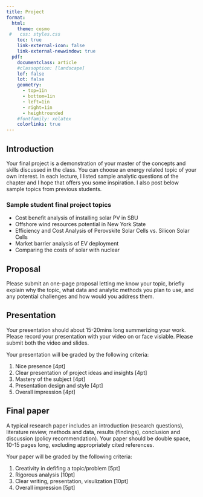 ```yaml
---
title: Project
format: 
  html: 
    theme: cosmo
 #   css: styles.css
    toc: true
    link-external-icon: false
    link-external-newwindow: true
  pdf: 
    documentclass: article
    #classoption: [landscape]
    lof: false
    lot: false
    geometry:
      - top=1in
      - bottom=1in
      - left=1in
      - right=1in
      - heightrounded
    #fontfamily: xelatex
    colorlinks: true
---
```


## Introduction

Your final project is a demonstration of your master of the concepts and skills discussed in the class. You can choose an energy related topic of your own interest. In each lecture, I listed sample analytic questions of the chapter and I hope that offers you some inspiration. I also post below sample topics from previous students.

### Sample student final project topics

- Cost benefit analysis of installing solar PV in SBU\
- Offshore wind resources potential in New York State\
- Efficiency and Cost Analysis of Perovskite Solar Cells vs. Silicon Solar Cells\
- Market barrier analysis of EV deployment\
- Comparing the costs of solar with nuclear


## Proposal

Please submit an one-page proposal letting me know your topic, briefly explain why the topic, what data and analytic methods you plan to use, and any potential challenges and how would you address them.


## Presentation

Your presentation should about 15-20mins long summerizing your work. Please record your presentation with your video on or face visiable. Please submit both the video and slides.

Your presentation will be graded by the following criteria:

1. Nice presence [4pt]\
2. Clear presentation of project ideas and insights [4pt]\
3. Mastery of the subject [4pt]\
4. Presentation design and style [4pt]\
5. Overall impression [4pt]\


## Final paper

A typical research paper includes an introduction (research questions), literature review, methods and data, results (findings), conclusion and discussion (policy recommendation). Your paper should be double space, 10-15 pages long, excluding appropriately cited references. 

Your paper will be graded by the following criteria:

1. Creativity in defifing a topic/problem [5pt]\
2. Rigorous analysis [10pt]\
3. Clear writing, presentation, visulization [10pt]\
4. Overall impression [5pt]\
